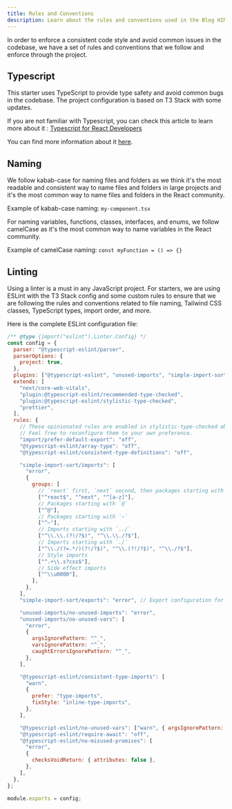 ```yaml
---
title: Rules and Conventions
description: Learn about the rules and conventions used in the Blog HIMARPL website project.
---
```


In order to enforce a consistent code style and avoid common issues in the codebase, we have a set of rules and conventions that we follow and enforce through the project.

## Typescript

This starter uses TypeScript to provide type safety and avoid common bugs in the codebase. The project configuration is based on T3 Stack with some updates.

If you are not familiar with Typescript, you can check this article to learn more about it : [Typescript for React Developers](https://elazizi.com/posts/how-to-learn-typescript-for-react-developers/)

You can find more information about it [here](https://create.t3.gg/en/usage/typescript).

## Naming

We follow kabab-case for naming files and folders as we think it's the most readable and consistent way to name files and folders in large projects and it's the most common way to name files and folders in the React community.

Example of kabab-case naming: `my-component.tsx`

For naming variables, functions, classes, interfaces, and enums, we follow camelCase as it's the most common way to name variables in the React community.

Example of camelCase naming: `const myFunction = () => {}`


## Linting

Using a linter is a must in any JavaScript project. For starters, we are using ESLint with the T3 Stack config and some custom rules to ensure that we are following the rules and conventions related to file naming, Tailwind CSS classes, TypeScript types, import order, and more.

Here is the complete ESLint configuration file:

```javascript title="eslintrc.cjs"
/** @type {import("eslint").Linter.Config} */
const config = {
  parser: "@typescript-eslint/parser",
  parserOptions: {
    project: true,
  },
  plugins: ["@typescript-eslint", "unused-imports", "simple-import-sort"],
  extends: [
    "next/core-web-vitals",
    "plugin:@typescript-eslint/recommended-type-checked",
    "plugin:@typescript-eslint/stylistic-type-checked",
    "prettier",
  ],
  rules: {
    // These opinionated rules are enabled in stylistic-type-checked above.
    // Feel free to reconfigure them to your own preference.
    "import/prefer-default-export": "off",
    "@typescript-eslint/array-type": "off",
    "@typescript-eslint/consistent-type-definitions": "off",

    "simple-import-sort/imports": [
      "error",
      {
        groups: [
          // `react` first, `next` second, then packages starting with a character
          ["^react$", "^next", "^[a-z]"],
          // Packages starting with `@`
          ["^@"],
          // Packages starting with `~`
          ["^~"],
          // Imports starting with `../`
          ["^\\.\\.(?!/?$)", "^\\.\\./?$"],
          // Imports starting with `./`
          ["^\\./(?=.*/)(?!/?$)", "^\\.(?!/?$)", "^\\./?$"],
          // Style imports
          ["^.+\\.s?css$"],
          // Side effect imports
          ["^\\u0000"],
        ],
      },
    ],
    "simple-import-sort/exports": "error", // Export configuration for `eslint-plugin-simple-import-sort`

    "unused-imports/no-unused-imports": "error",
    "unused-imports/no-unused-vars": [
      "error",
      {
        argsIgnorePattern: "^_",
        varsIgnorePattern: "^_",
        caughtErrorsIgnorePattern: "^_",
      },
    ],

    "@typescript-eslint/consistent-type-imports": [
      "warn",
      {
        prefer: "type-imports",
        fixStyle: "inline-type-imports",
      },
    ],

    "@typescript-eslint/no-unused-vars": ["warn", { argsIgnorePattern: "^_" }],
    "@typescript-eslint/require-await": "off",
    "@typescript-eslint/no-misused-promises": [
      "error",
      {
        checksVoidReturn: { attributes: false },
      },
    ],
  },
};

module.exports = config;
```
